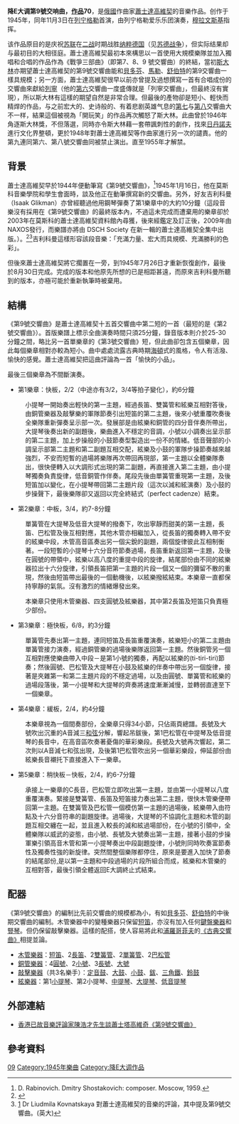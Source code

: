 {{NoteTA
|T=zh-cn:第9号交响曲 (肖斯塔科维奇);zh-tw:第9號交響曲 (蕭士塔高維奇);zh-hk:第9號交響曲 (蕭士達高維契);
|G1=Music;
|1=zh-cn:肖斯塔科维奇;zh-tw:蕭士塔高維奇;zh-hk:蕭士達高維契;
}}

'''降E大调第9號交响曲，[[作品号|作品]]70'''，是[[俄國|俄國]]作曲家[[德米特里·德米特里耶维奇·肖斯塔科维奇|蕭士達高維契]]的音樂作品。创作于1945年，同年11月3日在[[列宁格勒|列宁格勒]]首演，由列宁格勒爱乐乐团演奏，[[穆拉文斯基|穆拉文斯基]]指挥。

该作品原目的是庆祝[[苏联|苏联]]在[[二战|二战]]时期战胜[[纳粹德国|纳粹德国]]（见[[苏德战争|苏德战争]]），但实际结果却与最初目的大相径庭。蕭士達高維契最初本來構思以一首使用大規模樂隊並加入獨唱和合唱的作品作為《戰爭三部曲》（即第7、8、9 號交響曲）的終結，當初[[斯大林|斯大林]]亦期望蕭士達高維契的第9號交響曲能和[[貝多芬|貝多芬]]、[[古斯塔夫·馬勒|馬勒]]、[[舒伯特|舒伯特]]的第9交響曲一樣具規模；另一方面，蕭士達高維契很早以前亦曾提及過想撰寫一首有合唱成份的交響曲來獻給[[列寧|列寧]]（他的[[第6號交響曲_(蕭士塔高維奇)|第六]]交響曲一度盛傳就是「列寧交響曲」，但最終沒有實現），所以斯大林有這樣的期望自然是非常合理。但最後的產物卻是短小、輕快而精焊的作品，与之前宏大的、史诗般的、有着悲剧英雄气息的[[第7号交响曲_(肖斯塔科维奇)|第七]]与[[第8號交響曲_(蕭士塔高維奇)|第八]]交響曲大不一样，結果這個被視為「開玩笑」的作品再次觸怒了斯大林。此曲曾於1946年角逐斯大林獎，不但落選，同時亦令斯大林藉一套帶諷刺性的劇作，找來[[日丹諾夫|日丹諾夫]]進行文化界整頓，更於1948年對蕭士達高維契等作曲家進行另一次的譴責。他的第九連同第六、第八號交響曲同被禁止演出。直至1955年才解禁。

==背景==
蕭士達高維契早於1944年便動筆寫《第9號交響曲》，<ref>D. Rabinovich. Dmitry Shostakovich: composer. Moscow, 1959.</ref>1945年1月16日，他在莫斯科音樂學院和學生會面時，談及他正在動筆撰寫新的交響曲。另外，好友吉利科曼（Isaak Glikman）亦曾經聽過他用鋼琴彈奏了第1樂章中的大約10分鐘（這段音樂沒有採用在《第9號交響曲》的最終版本內，不過這未完成而遭棄用的樂章卻於2003年在莫斯科的蕭士達高維契資料館內尋獲，後來經鑑定及訂正後，2009年由NAXOS發行，而樂譜亦將由 DSCH Society 在新一輯的蕭士達高維契全集中出版。）。<ref>{{Cite web|title=Classical Music News: Four Shostakovich World Premieres Recorded for Naxos|url=https://www.naxos.com/news/default.asp?op=533&displayMenu=Naxos_News&type=2%7C%E3%80%8A%E4%BA%A4%E9%9F%BF%E6%A8%82%E7%AB%A0%E3%80%8B%EF%BC%88%E5%8E%9F%E7%AC%AC9%E8%99%9F%E4%BA%A4%E9%9F%BF%E6%9B%B2%E7%9A%84%E7%AC%AC1%E6%A8%82%E7%AB%A0%EF%BC%89%E8%A7%A3%E8%AA%AA|access-date=2022-02-14|date=2008-12-03|work=Naxos|language=en}}</ref><ref>[http://www.mmb.org.gr/page/default.asp?la=1&id=4086] {{Wayback|url=http://www.mmb.org.gr/page/default.asp?la=1&id=4086 |date=20110609180430 }} Dr Liudmila Kovnatskaya 對蕭士達高維契的音樂的評論，其中提及第9號交響曲。(英大)</ref>吉利科曼這樣形容該段音樂：「充滿力量、宏大而具規模、充滿勝利的色彩」。

但後來蕭士達高維契將它擱置在一旁，到1945年7月26日才重新恢復創作，最後於8月30日完成。完成的版本和他原先所想的已是相距甚遠，而原來吉利科曼所聽到的版本，亦極可能於重新執筆時被棄用。

== 結構 ==
《第9號交響曲》是蕭士達高維契十五首交響曲中第二短的一首（最短的是《第2號交響曲》）。首版樂譜上標示全曲演奏時間只須25分鐘，錄音版本則介於25-30分鐘之間，略比另一首單樂章的《第3號交響曲》短，但此曲卻包含五個樂章，因此每個樂章相對亦較為短小。曲中處處流露古典時期[[海頓|海頓]]式的風格，令人有活潑、愉快的感覺。蕭士達高維契把這曲評論為一首「愉快的小品」。

最後三個樂章為不間斷演奏。

*第1樂章：快板，2/2（中途亦有3/2，3/4等拍子變化），約6分鐘
:小提琴一開始奏出輕快的第一主題，經過長笛、雙簧管和絃樂互相對答後，由銅管樂器及敲擊樂的軍隊節奏引出短笛的第二主題，後來小號重覆吹奏後全樂隊重新彈奏呈示部一次。發展部是由絃樂和銅管的四分音伴奏所帶出，大提琴後奏出新的副題後，樂曲進入不穩定的音調，小號以小調奏出呈示部的第二主題，加上步操般的小鼓節奏型製造出一份不的情緒。低音聲部的小調呈示部第二主題和第二副題互相交配，絃樂及小鼓的軍隊步操節奏越來越強烈，不安而短暫的過場將樂隊再次帶回再現部，第一主題以全體樂隊奏出，很快便轉入以大調形式出現的第二副題，再直接進入第二主題，由小提琴獨奏負責旋律，低音銅管作伴奏。尾段先後由單簧管重現第一主題，及後短笛加以變化，在小提琴帶回第二主題片段（這次以減和絃演奏）及小鼓的步操聲下，最後樂隊卻又返回以完全終結式（perfect cadenze）結束。

*第2樂章：中板，3/4，約7-8分鐘
:單簧管在大提琴及低音大提琴的撥奏下，吹出寧靜而甜美的第一主題，長笛、巴松管及後互相對應，其他木管亦相繼加入，從長笛的獨奏轉入帶不安的絃樂中段，木管高音區奏出另一個尖銳的副題，兩個旋律彼此互相制衡著。一段短暫的小提琴十六分音符節奏過場，長笛重新返回第一主題，及後在圓號的帶領中，絃樂以高八度的重提中段的旋律，結尾部份由不同的絃樂器拉出十六分旋律，引領長笛把第一主題的片段一個又一個的彌留不散的重現，然後由短笛帶出最後的一個動機後，以絃樂撥絃結束。本樂章一直都保持寧靜的氣氛。沒有激烈的情緒爆發出來。

:本樂章只使用木管樂器、四支圓號及絃樂器，其中第2長笛及短笛只負責極少部份。

*第3樂章：極快板，6/8，約3分鐘
:單簧管先奏出第一主題，連同短笛及長笛重覆演奏，絃樂短小的第二主題由單簧管接力演奏，經過銅管樂的過場後樂隊返回第一主題。然後銅管另一個互相對應使樂曲帶入中段－是第1小號的獨奏，再配以絃樂的(ti-tiri-tiri)節奏；然後圓號、巴松管及大提琴在小鼓及絃樂的伴奏中帶出另一個旋律，接著是夾雜第一和第二主題片段的不穩定過場，以及由圓號、單簧管和絃樂的過場段落後，第一小提琴和大提琴的齊奏將速度漸漸減慢，並轉弱直達至下一個樂章。

*第4樂章：緩板，2/4，約4分鐘
: 本樂章視為一個間奏部份，全樂章只得34小節，只佔兩頁總譜。長號及大號吹出沉重的A音減三[[和弦|和弦]]分解，響起吊鈸後，第1巴松管在中提琴及低音提琴的長音中，在高音區吹奏著憂傷的華彩樂段。長號及大號再次響起，第二次則以A音減七和弦出現，及後第1巴松管吹出另一個華彩樂段，伸延部份由絃樂長音襯托下直接進入下一樂章。

*第5樂章：稍快板－快板，2/4，約6-7分鐘
: 承接上一樂章的C{{music|flat}}長音，巴松管立即吹出第一主題，並由第一小提琴以八度重覆演奏。緊接是雙簧管、長笛及短笛接力奏出第二主題，很快木管樂便帶回第一主題。在雙簧管及巴松管一個模仿第一主題的過場後，絃樂帶入由符點及十六分音符串的副題旋律。過場後，大提琴的不協調化主題和木管的副題互相交纏在一起，並且進入較長的減和絃過場部份，在小號的引領中，全體樂隊以威武的姿態，由小號、長號及大號奏出第一主題，接著小鼓的步操軍樂引領高音木管和第一小提琴奏出中段副題旋律，小號則同時吹奏富節奏性及獨奏性強的新旋律。突然間整個樂隊都停住，原來是要進入加快了節奏的結尾部份,是以第一主題和中段過場的片段所組合而成，絃樂和木管樂的互相對答，最後引領全體返回E{{music|flat}}大調終止式結束。

== 配器 ==
《第9號交響曲》的編制比先前交響曲的規模都為小，有如[[貝多芬|貝多芬]]、[[舒伯特|舒伯特]]的中後期交響曲的編制。木管樂器中的變種樂器只保留[[短笛|短笛]]，亦沒有加入任何[[鍵盤樂器|鍵盤樂器]]和[[豎琴|豎琴]]。但仍保留敲擊樂器。這樣的配搭，使人容易將此和[[謝爾蓋·謝爾蓋耶維奇·普羅科菲耶夫|浦羅哥菲夫]]的[[第1號交響曲_(浦羅哥菲夫)|《古典交響曲》]]相提並論。

*[[木管樂器|木管樂器]]：[[短笛|短笛]]、2[[長笛|長笛]]、2[[雙簧管|雙簧管]]、2[[單簧管|單簧管]]、2[[巴松管|巴松管]]
*[[銅管樂器|銅管樂器]]：4[[圓號|圓號]]、2[[小號|小號]]、3[[長號|長號]]、[[大號|大號]]
*[[敲擊樂器|敲擊樂器]]（共3名樂手）：[[定音鼓|定音鼓]]、[[大鼓|大鼓]]、[[小鼓|小鼓]]、[[鈸|鈸]]、[[三角鐵|三角鐵]]、[[鈴鼓|鈴鼓]]
*[[絃樂器|絃樂器]]：第1[[小提琴|小提琴]]、第2小提琴、[[中提琴|中提琴]]、[[大提琴|大提琴]]、[[低音提琴|低音提琴]]

==外部連結==
* [http://www.musicdata.org/md_new/pages/posts/51.-B3CCA4A3ADB6AFAABAA1mB2heA5E6C5tA6B1A1n143.php 香港已故音樂評論家陳浩才先生談蕭士塔高維奇《第9號交響曲》] {{Wayback|url=http://www.musicdata.org/md_new/pages/posts/51.-B3CCA4A3ADB6AFAABAA1mB2heA5E6C5tA6B1A1n143.php |date=20080929031208 }}

==參考資料==
{{reflist}}

{{蕭士塔高維奇交響曲}}

[[Category:肖斯塔科维奇交响曲|09]]
[[Category:1945年樂曲|Category:1945年樂曲]]
[[Category:降E大调作品|Category:降E大调作品]]